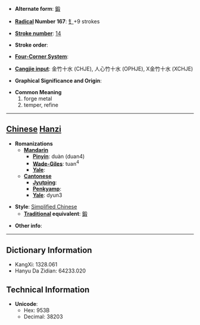 * '''Alternate form''': [[鍛]]

* '''[[Wiktionary:Chinese radical index| Radical]] Number 167''': [[Wiktionary:Chinese radical index 钅|钅]]+9 strokes

* '''[[Wiktionary:Chinese total strokes index|Stroke number]]''': [[Wiktionary:Chinese total strokes index 14|14]]

* '''Stroke order''': 

* '''[[Wiktionary:Chinese four corner index|Four-Corner System]]''': 

* '''[[Wiktionary:Chinese Cangjie index|Cangjie input]]''': 金竹十水 (CHJE), 人心竹十水 (OPHJE), X金竹十水 (XCHJE)

* '''Graphical Significance and Origin''': 

* '''Common Meaning'''
*#forge metal
*# temper, refine


----

== [[Chinese]] [[Hanzi]] ==

* '''Romanizations'''
** '''[[Mandarin]]'''
*** '''[[Pinyin]]''': duàn (duan4)
*** '''[[Wade-Giles]]''': tuan<sup>4</sup>
*** '''[[Yale]]''': 
** '''[[Cantonese]]'''
*** '''[[Jyutping]]''':
*** '''[[Penkyamp]]''': 
*** '''[[Yale]]''': dyun3

* '''Style''': [[Simplified Chinese]] 
** '''[[Traditional Chinese|Traditional]] equivalent''': [[鍛]]

* '''Other info''': 

----

== Dictionary Information ==

* KangXi: 1328.061
* Hanyu Da Zidian: 64233.020

== Technical Information ==

* '''Unicode''':
** Hex: 953B
** Decimal: 38203